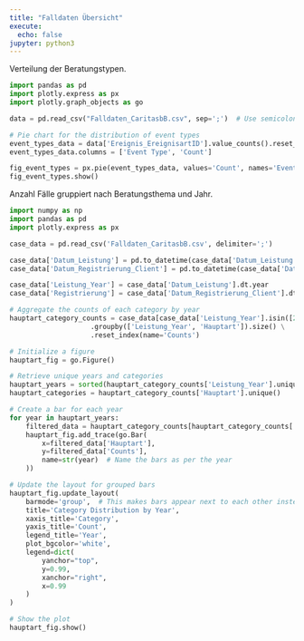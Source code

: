 ```yaml
---
title: "Falldaten Übersicht"
execute:
  echo: false
jupyter: python3
---
```


Verteilung der Beratungstypen.

```python
import pandas as pd
import plotly.express as px
import plotly.graph_objects as go

data = pd.read_csv("Falldaten_CaritasbB.csv", sep=';')  # Use semicolon or another character if you suspect a different delimiter

# Pie chart for the distribution of event types
event_types_data = data['Ereignis_EreignisartID'].value_counts().reset_index()
event_types_data.columns = ['Event Type', 'Count']

fig_event_types = px.pie(event_types_data, values='Count', names='Event Type', title='Distribution of type of contact ')
fig_event_types.show()
```

Anzahl Fälle gruppiert nach Beratungsthema und Jahr.

```python
import numpy as np
import pandas as pd
import plotly.express as px

case_data = pd.read_csv('Falldaten_CaritasbB.csv', delimiter=';')

case_data['Datum_Leistung'] = pd.to_datetime(case_data['Datum_Leistung'], errors='coerce')
case_data['Datum_Registrierung_Client'] = pd.to_datetime(case_data['Datum_Registrierung_Client'], errors='coerce')

case_data['Leistung_Year'] = case_data['Datum_Leistung'].dt.year
case_data['Registrierung'] = case_data['Datum_Registrierung_Client'].dt.year

# Aggregate the counts of each category by year
hauptart_category_counts = case_data[case_data['Leistung_Year'].isin([2022, 2023, 2024])] \
                    .groupby(['Leistung_Year', 'Hauptart']).size() \
                    .reset_index(name='Counts')

# Initialize a figure
hauptart_fig = go.Figure()

# Retrieve unique years and categories
hauptart_years = sorted(hauptart_category_counts['Leistung_Year'].unique())
hauptart_categories = hauptart_category_counts['Hauptart'].unique()

# Create a bar for each year
for year in hauptart_years:
    filtered_data = hauptart_category_counts[hauptart_category_counts['Leistung_Year'] == year]
    hauptart_fig.add_trace(go.Bar(
        x=filtered_data['Hauptart'],
        y=filtered_data['Counts'],
        name=str(year)  # Name the bars as per the year
    ))

# Update the layout for grouped bars
hauptart_fig.update_layout(
    barmode='group',  # This makes bars appear next to each other instead of stacking
    title='Category Distribution by Year',
    xaxis_title='Category',
    yaxis_title='Count',
    legend_title='Year',
    plot_bgcolor='white',
    legend=dict(
        yanchor="top",
        y=0.99,
        xanchor="right",
        x=0.99
    )
)

# Show the plot
hauptart_fig.show()
```
